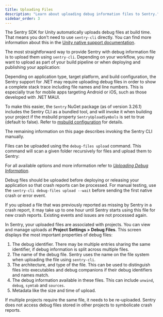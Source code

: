 ```yaml
---
title: Uploading Files
description: "Learn about uploading debug information files to Sentry."
sidebar_order: 3
---
```


<Alert>

The Sentry SDK for Unity automatically uploads debug files at build time. That means you don't need to use `sentry-cli` directly.
You can find more information about this in the [Unity native support documentation](/platforms/unity/native-support/).

</Alert>

The most straightforward way to provide Sentry with debug information file is
to upload them using `sentry-cli`. Depending on your workflow, you may want to
upload as part of your build pipeline or when deploying and publishing your
application:

<Include name="common-imgs/debug-files-workflow" />

<Alert>

Depending on application type, target platform, and build configuration, the
Sentry support for .NET may require uploading debug files in order to show a
complete stack trace including file names and line numbers. This is especially
true for mobile apps targeting Android or iOS, such as those developed with
.NET MAUI.

To make this easier, the `Sentry` NuGet package (as of version 3.26.1) includes
the Sentry CLI as a bundled tool, and will invoke it when building
your project if the msbuild property `SentryUploadSymbols` is set to true (default to false).
Refer to [msbuild configuration](/platforms/dotnet/configuration/msbuild) for details.

The remaining information on this page describes invoking the Sentry CLI manually.

</Alert>

<PlatformContent includePath="debug-files">

Files can be uploaded using the `debug-files upload` command. This command will scan a
given folder recursively for files and upload them to Sentry:

</PlatformContent>

For all available options and more information refer to [_Uploading Debug
Information_](/cli/dif/#uploading-files).

Debug files should be uploaded before deploying or releasing your
application so that crash reports can be processed. For manual testing, use the
`sentry-cli debug-files upload --wait` before sending the first native crash or error
event.

If you upload a file that was previously reported as missing by Sentry in a crash
report, it may take up to one hour until Sentry starts using this file for new
crash reports. Existing events and issues are not processed again.

In Sentry, your uploaded files are associated with projects. You can view and
manage uploads at **Project Settings > Debug Files**. This screen displays the
most important properties of debug files:

1. The debug identifier. There may be multiple entries sharing the same
   identifier, if debug information is split across multiple files.
2. The name of the debug file. Sentry uses the name on the file system when
   uploading the file using `sentry-cli`.
3. The architecture, and type of the file. This can be used to distinguish files
   into executables and debug companions if their debug identifiers and names
   match.
4. The debug information available in these files. This can include `unwind`,
   `debug`, `symtab` and `sources`.
5. Metadata like the size and time of upload.

If multiple projects require the same file, it needs to be re-uploaded. Sentry
does not access debug files stored in other projects to symbolicate crash
reports.
